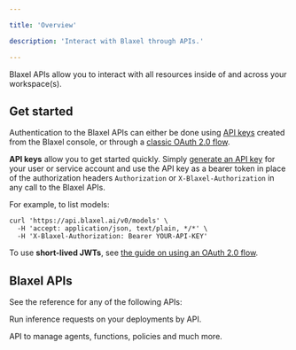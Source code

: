 ```yaml
---

title: 'Overview'

description: 'Interact with Blaxel through APIs.'

---
```


Blaxel APIs allow you to interact with all resources inside of and across your workspace(s). 

## Get started

Authentication to the Blaxel APIs can either be done using [API keys](../Security/Access-tokens) created from the Blaxel console, or through a [classic OAuth 2.0 flow](../Security/Access-tokens).

**API keys** allow you to get started quickly. Simply [generate an API key](../Security/Access-tokens) for your user or service account and use the API key as a bearer token in place of the authorization headers `Authorization` or `X-Blaxel-Authorization` in any call to the Blaxel APIs. 

For example, to list models:

```
curl 'https://api.blaxel.ai/v0/models' \
  -H 'accept: application/json, text/plain, */*' \
  -H 'X-Blaxel-Authorization: Bearer YOUR-API-KEY'
```

To use **short-lived JWTs**, see [the guide on using an OAuth 2.0 flow](../Security/Access-tokens).

## Blaxel APIs

See the reference for any of the following APIs:

<Card title="Inference API" icon="earth-americas" href="/api-reference/inference" > Run inference requests on your deployments by API. </Card>

<Card title="Management API" icon="cubes" href="/api-reference/agents/list-agents" > API to manage agents, functions, policies and much more.</Card>